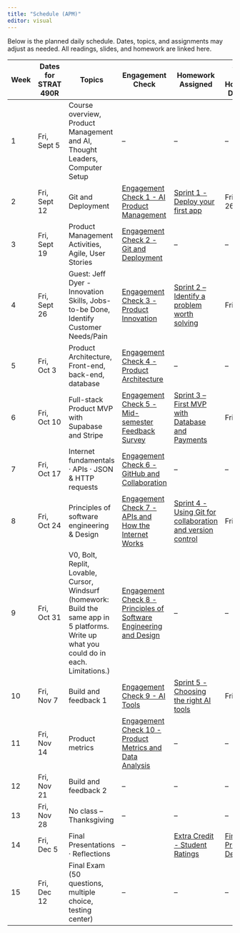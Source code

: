 ```yaml
---
title: "Schedule (APM)"
editor: visual
---
```


Below is the planned daily schedule. Dates, topics, and assignments may adjust as needed. All readings, slides, and homework are linked here.

| Week | Dates for STRAT 490R | Topics | Engagement Check | Homework Assigned | STRAT 490R Homework Due Date |
|------------|------------|------------|------------|------------|------------|
| 1 | Fri, Sept 5 | Course overview, Product Management and AI, Thought Leaders, Computer Setup | – | – | – |
| 2 | Fri, Sept 12 | Git and Deployment | [Engagement Check 1 - AI Product Management](01-pm-ai-era.qmd) | [Sprint 1 - Deploy your first app](00-assessments.qmd#deploy-your-fist-app) | Fri, Sept 26 |
| 3 | Fri, Sept 19 | Product Management Activities, Agile, User Stories | [Engagement Check 2 - Git and Deployment](02-git-deployment.qmd) | – | – |
| 4 | Fri, Sept 26 | Guest: Jeff Dyer - Innovation Skills, Jobs-to-be Done, Identify Customer Needs/Pain | [Engagement Check 3 - Product Innovation](04-product-innovation.qmd) | [Sprint 2 – Identify a problem worth solving](00-assessments.qmd#sprint-2-identify-a-problem-worth-solving) | Fri, Oct 10 |
| 5 | Fri, Oct 3 | Product Architecture, Front-end, back-end, database | [Engagement Check 4 - Product Architecture](04-value-prop-design.qmd) | – | – |
| 6 | Fri, Oct 10 | Full-stack Product MVP with Supabase and Stripe | [Engagement Check 5 - Mid-semester Feedback Survey](00-assessments.qmd#mid-semester-feedback-survey) | [Sprint 3 – First MVP with Database and Payments](#sprint-3-first-mvp-with-database-and-payments) | Fri, Oct 24 |
| 7 | Fri, Oct 17 | Internet fundamentals · APIs · JSON & HTTP requests | [Engagement Check 6 - GitHub and Collaboration](02-git-deployment.qmd) | – | – |
| 8 | Fri, Oct 24 | Principles of software engineering & Design | [Engagement Check 7 - APIs and How the Internet Works](07-internet-fundamentals.qmd) | [Sprint 4 - Using Git for collaboration and version control](00-assessments.qmd#homework-4-using-git-for-collaboration-and-version-control) | Fri, Nov 14 |
| 9 | Fri, Oct 31 | V0, Bolt, Replit, Lovable, Cursor, Windsurf (homework: Build the same app in 5 platforms. Write up what you could do in each. Limitations.) | [Engagement Check 8 - Principles of Software Engineering and Design](08-software-engineering.qmd) | – | – |
| 10 | Fri, Nov 7 | Build and feedback 1 | [Engagement Check 9 - AI Tools](09-ai-dev-platforms.qmd) | [Sprint 5 - Choosing the right AI tools](00-assessments.qmd#homework-5-choosing-the-right-ai-tools) | Fri, Nov 21 |
| 11 | Fri, Nov 14 | Product metrics | [Engagement Check 10 - Product Metrics and Data Analysis](11-product-metrics.qmd) | – | – |
| 12 | Fri, Nov 21 | Build and feedback 2 | – | – | – |
| 13 | Fri, Nov 28 | No class – Thanksgiving | – | – | – |
| 14 | Fri, Dec 5 | Final Presentations · Reflections | – | [Extra Credit - Student Ratings](00-assessments.qmd#student-ratings) | [Final Product Demo Due](00-assessments.qmd#final-product-demo) |
| 15 | Fri, Dec 12 | Final Exam (50 questions, multiple choice, testing center) | – | – | – |
